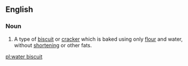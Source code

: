 ==English==
{{wikipedia}}
===Noun===
{{en-noun|sg=[[water]] [[biscuit]]}}

# A type of [[biscuit]] or [[cracker]] which is baked using only [[flour]] and water, without [[shortening]] or other fats.

[[pl:water biscuit]]